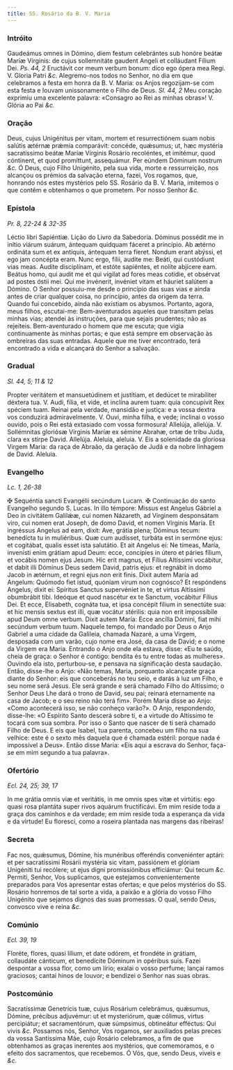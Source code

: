 ```yaml
---
title: SS. Rosário da B. V. Maria
---
```


### Intróito

<div class="grid grid-cols-2 gap-5">
  <span class="text-justify">
    Gaudeámus omnes in Dómino, diem festum celebrántes sub honóre beátæ Maríæ
    Vírginis: de cujus sollemnitáte gaudent Angeli et colláudant Fílium Dei.
    <em>Ps. 44, 2</em> Eructávit cor meum verbum bonum: dico ego ópera mea Regi.
    V. Gloria Patri <em>&c.</em>
  </span>
  <span class="text-justify">
    Alegremo-nos todos no Senhor, no dia em que celebramos a festa em honra da
    B. V. Maria: os Anjos regozijam-se com esta festa e louvam unissonamente o
    Filho de Deus. <em>Sl. 44, 2</em> Meu coração exprimiu uma excelente
    palavra: «Consagro ao Rei as minhas obras»! V. Glória ao Pai <em>&c.</em>
  </span>
</div>

### Oração

<div class="grid grid-cols-2 gap-5">
  <span class="text-justify">
    Deus, cujus Unigénitus per vitam, mortem et resurrectiónem suam nobis
    salútis ætérnæ prǽmia comparávit: concéde, quǽsumus; ut, hæc mystéria
    sacratíssimo beátæ Maríæ Vírginis Rosário recoléntes, et imitémur, quod
    cóntinent, et quod promíttunt, assequámur. Per eúndem Dóminum nostrum
    <em>&c.</em>
  </span>
  <span class="text-justify">
    Ó Deus, cujo Filho Unigénito, pela sua vida, morte e ressurreição, nos
    alcançou os prémios da salvação eterna, fazei, Vos rogamos, que, honrando
    nós estes mystérios pelo SS. Rosário da B. V. Maria, imitemos o que contêm e
    obtenhamos o que prometem. Por nosso Senhor <em>&c.</em>
  </span>
</div>

### Epístola

_Pr. 8, 22-24 & 32-35_

<div class="grid grid-cols-2 gap-5">
  <span class="text-justify">Léctio libri Sapiéntiæ.</span>
  <span class="text-justify">Lição do Livro da Sabedoria.</span>
  <span class="text-justify">
    Dóminus possédit me in inítio viárum suárum, ántequam quidquam fáceret a
    princípio. Ab ætérno ordináta sum et ex antíquis, ántequam terra fíeret.
    Nondum erant abýssi, et ego jam concépta eram. Nunc ergo, fílii, audíte me:
    Beáti, qui custódiunt vias meas. Audíte disciplínam, et estóte sapiéntes, et
    nolíte abjícere eam. Beátus homo, qui audit me et qui vígilat ad fores meas
    cotídie, et obsérvat ad postes óstii mei. Qui me invénerit, invéniet vitam
    et háuriet salútem a Dómino.
  </span>
  <span class="text-justify">
    O Senhor possuiu-me desde o princípio das suas vias e ainda antes de criar
    qualquer coisa, no princípio, antes da origem da terra. Quando fui
    concebido, ainda não existiam os abysmos. Portanto, agora, meus filhos,
    escutai-me: Bem-aventurados aqueles que transitam pelas minhas vias; atendei
    às instruções, para que sejais prudentes; não as rejeiteis. Bem-aventurado o
    homem que me escuta; que vigia continuamente às minhas portas; e que está
    sempre em observação às ombreiras das suas entradas. Aquele que me tiver
    encontrado, terá encontrado a vida e alcançará do Senhor a salvação.
  </span>
</div>

### Gradual

_Sl. 44, 5; 11 & 12_

<div class="grid grid-cols-2 gap-5">
  <span class="text-justify">
    Propter veritátem et mansuetúdinem et justítiam, et dedúcet te mirabíliter
    déxtera tua. V. Audi, fília, et vide, et inclína aurem tuam: quia concupívit
    Rex spéciem tuam.
  </span>
  <span class="text-justify">
    Reinai pela verdade, mansidão e justiça: e a vossa dextra vos conduzirá
    admiravelmente. V. Ouvi, minha filha, e vede; inclinai o vosso ouvido, pois
    o Rei está extasiado com vossa formosura!
  </span>
  <span class="text-justify">
    Allelúja, allelúja. V. Sollémnitas gloriósæ Vírginis Maríæ ex sémine Abrahæ,
    ortæ de tribu Juda, clara ex stirpe David. Allelúja.
  </span>
  <span class="text-justify">
    Aleluia, aleluia. V. Eis a solenidade da gloriosa Virgem Maria: da raça de
    Abraão, da geração de Judá e da nobre linhagem de David. Aleluia.
  </span>
</div>

### Evangelho

_Lc. 1, 26-38_

<div class="grid grid-cols-2 gap-5">
  <span class="text-justify">
    <span class="text-red-500">&#10016;</span> Sequéntia sancti Evangélii
    secúndum Lucam.
  </span>
  <span class="text-justify">
    <span class="text-red-500">&#10016;</span> Continuação do santo Evangelho
    segundo S. Lucas.
  </span>
  <span class="text-justify">
    In illo témpore: Missus est Angelus Gábriel a Deo in civitátem Galilǽæ, cui
    nomen Názareth, ad Vírginem desponsátam viro, cui nomen erat Joseph, de domo
    David, et nomen Vírginis María. Et ingréssus Angelus ad eam, dixit: Ave,
    grátia plena; Dóminus tecum: benedícta tu in muliéribus. Quæ cum audísset,
    turbáta est in sermóne ejus: et cogitábat, qualis esset ista salutátio. Et
    ait Angelus ei: Ne tímeas, María, invenísti enim grátiam apud Deum: ecce,
    concípies in útero et páries fílium, et vocábis nomen ejus Jesum. Hic erit
    magnus, et Fílius Altíssimi vocábitur, et dabit illi Dóminus Deus sedem
    David, patris ejus: et regnábit in domo Jacob in ætérnum, et regni ejus non
    erit finis. Dixit autem María ad Angelum: Quómodo fiet istud, quóniam virum
    non cognósco? Et respóndens Angelus, dixit ei: Spíritus Sanctus supervéniet
    in te, et virtus Altíssimi obumbrábit tibi. Ideóque et quod nascétur ex te
    Sanctum, vocábitur Fílius Dei. Et ecce, Elisabeth, cognáta tua, et ipsa
    concépit fílium in senectúte sua: et hic mensis sextus est illi, quæ vocátur
    stérilis: quia non erit impossíbile apud Deum omne verbum. Dixit autem
    María: Ecce ancílla Dómini, fiat mihi secúndum verbum tuum.
  </span>
  <span class="text-justify">
    Naquele tempo, foi mandado por Deus o Anjo Gabriel a uma cidade da Galileia,
    chamada Nazaré, a uma Virgem, desposada com um varão, cujo nome era José, da
    casa de David; e o nome da Virgem era Maria. Entrando o Anjo onde ela
    estava, disse: «Eu te saúdo, cheia de graça: o Senhor é contigo: bendita és
    tu entre todas as mulheres». Ouvindo ela isto, perturbou-se, e pensava na
    significação desta saudação. Então, disse-lhe o Anjo: «Não temas, Maria,
    porquanto alcançaste graça diante do Senhor: eis que conceberás no teu seio,
    e darás à luz um Filho, e seu nome será Jesus. Ele será grande e será
    chamado Filho do Altíssimo; o Senhor Deus Lhe dará o trono de David, seu
    pai; reinará eternamente na casa de Jacob; e o seu reino não terá fim».
    Porém Maria disse ao Anjo: «Como acontecerá isso, se não conheço varão?». O
    Anjo, respondendo, disse-lhe: «O Espírito Santo descerá sobre ti, e a
    virtude do Altíssimo te tocará com sua sombra. Por isso o Santo que nascer
    de ti será chamado Filho de Deus. E eis que Isabel, tua parenta, concebeu um
    filho na sua velhice: este é o sexto mês daquela que é chamada estéril:
    porque nada é impossível a Deus». Então disse Maria: «Eis aqui a escrava do
    Senhor, faça-se em mim segundo a tua palavra».
  </span>
</div>

### Ofertório

_Ecl. 24, 25; 39, 17_

<div class="grid grid-cols-2 gap-5">
  <span class="text-justify">
    In me grátia omnis viæ et veritátis, in me omnis spes vitæ et virtútis: ego
    quasi rosa plantáta super rivos aquárum fructificávi.
  </span>
  <span class="text-justify">
    Em mim reside toda a graça dos caminhos e da verdade; em mim reside toda a
    esperança da vida e da virtude! Eu floresci, como a roseira plantada nas
    margens das ribeiras!
  </span>
</div>

### Secreta

<div class="grid grid-cols-2 gap-5">
  <span class="text-justify">
    Fac nos, quǽsumus, Dómine, his munéribus offeréndis conveniénter aptári: et
    per sacratíssimi Rosárii mystéria sic vitam, passiónem et glóriam Unigéniti
    tui recólere; ut ejus digni promissiónibus efficiámur: Qui tecum
    <em>&c.</em>
  </span>
  <span class="text-justify">
    Permiti, Senhor, Vos suplicamos, que estejamos convenientemente preparados
    para Vos apresentar estas ofertas; e que pelos mystérios do SS. Rosário
    honremos de tal sorte a vida, a paixão e a glória do vosso Filho Unigénito
    que sejamos dignos das suas promessas. O qual, sendo Deus, convosco vive e
    reina <em>&c.</em>
  </span>
</div>

### Comúnio

_Ecl. 39, 19_

<div class="grid grid-cols-2 gap-5">
  <span class="text-justify">
    Floréte, flores, quasi lílium, et date odórem, et frondéte in grátiam,
    collaudáte cánticum, et benedícite Dóminum in opéribus suis.
  </span>
  <span class="text-justify">
    Fazei despontar a vossa flor, como um lírio; exalai o vosso perfume; lançai
    ramos graciosos; cantai hinos de louvor; e bendizei o Senhor nas suas obras.
  </span>
</div>

### Postcomúnio

<div class="grid grid-cols-2 gap-5">
  <span class="text-justify">
    Sacratíssimæ Genetrícis tuæ, cujus Rosárium celebrámus, quǽsumus, Dómine,
    précibus adjuvémur: ut et mysteriórum, quæ cólimus, virtus percipiátur; et
    sacramentórum, quæ súmpsimus, obtineátur efféctus: Qui vivis <em>&c.</em>
  </span>
  <span class="text-justify">
    Possamos nós, Senhor, Vos rogamos, ser auxiliados pelas preces da vossa
    Santíssima Mãe, cujo Rosário celebramos, a fim de que obtenhamos as graças
    inerentes aos mystérios, que comemoramos, e o efeito dos sacramentos, que
    recebemos. Ó Vós, que, sendo Deus, viveis e <em>&c.</em>
  </span>
</div>
